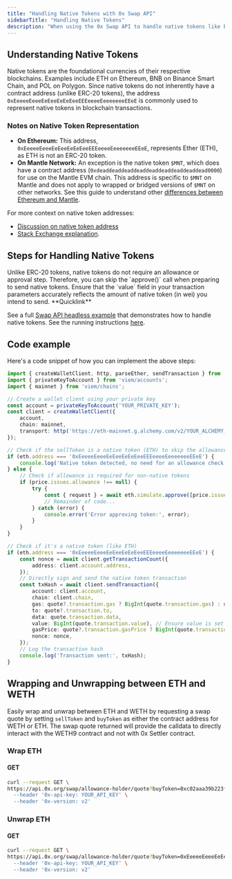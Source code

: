 ```yaml
---
title: "Handling Native Tokens with 0x Swap API"
sidebarTitle: "Handling Native Tokens"
description: "When using the 0x Swap API to handle native tokens like ETH, the process differs from ERC-20 tokens. This guide explains how to manage native tokens properly and provides context on their representation in the blockchain ecosystem"
---
```


## Understanding Native Tokens

Native tokens are the foundational currencies of their respective blockchains. Examples include ETH on Ethereum, BNB on Binance Smart Chain, and POL on Polygon. Since native tokens do not inherently have a contract address (unlike ERC-20 tokens), the address `0xEeeeeEeeeEeEeeEeEeEeeEEEeeeeEeeeeeeeEEeE` is commonly used to represent native tokens in blockchain transactions.

### Notes on Native Token Representation

- **On Ethereum:** This address, `0xEeeeeEeeeEeEeeEeEeEeeEEEeeeeEeeeeeeeEEeE`, represents Ether (ETH), as ETH is not an ERC-20 token.
- **On Mantle Network:** An exception is the native token `$MNT`, which does have a contract address (`0xdeaddeaddeaddeaddeaddeaddeaddeaddead0000`) for use on the Mantle EVM chain. This address is specific to `$MNT` on Mantle and does not apply to wrapped or bridged versions of `$MNT` on other networks. See this guide to understand other [differences between Ethereum and Mantle](https://docs.mantle.xyz/network/for-developers/difference-between-ethereum-and-mantle).

For more context on native token addresses:

- [Discussion on native token address](https://www.reddit.com/r/ethereum/comments/iatr1d/what_is_the_significance_of_this_address/?utm_source=share&utm_medium=web3x&utm_name=web3xcss&utm_term=1&utm_content=share_button)
- [Stack Exchange explanation](https://ethereum.stackexchange.com/a/87444/85979).

## Steps for Handling Native Tokens[​](https://0x.org/docs/0x-swap-api/advanced-topics/#steps-for-handling-native-tokens "Direct link to Steps for Handling Native Tokens")
<Steps>
<Step title="Skip the allowance check:">
Unlike ERC-20 tokens, native tokens do not require an allowance or approval step. Therefore, you can skip the `approve()` call when preparing to send native tokens.
</Step>
<Step title="Set the transaction value:">
Ensure that the `value` field in your transaction parameters accurately reflects the amount of native token (in wei) you intend to send.
</Step>
</Steps>
<Tip>
**Quicklink**

See a full [Swap API headless example](https://github.com/0xProject/0x-examples/blob/main/swap-v2-headless-example/index.ts) that demonstrates how to handle native tokens. See the running instructions [here](https://github.com/0xProject/0x-examples/tree/main/swap-v2-headless-example).
</Tip>

## Code example

Here's a code snippet of how you can implement the above steps:

```typescript expandable
import { createWalletClient, http, parseEther, sendTransaction } from 'viem';
import { privateKeyToAccount } from 'viem/accounts';
import { mainnet } from 'viem/chains';

// Create a wallet client using your private key
const account = privateKeyToAccount('YOUR_PRIVATE_KEY');
const client = createWalletClient({
    account,
    chain: mainnet,
    transport: http('https://eth-mainnet.g.alchemy.com/v2/YOUR_ALCHEMY_KEY'), // Provide an authenticated RPC URL to avoid rate-limiting
});

// Check if the sellToken is a native token (ETH) to skip the allowance check
if (eth.address === '0xEeeeeEeeeEeEeeEeEeEeeEEEeeeeEeeeeeeeEEeE') {
    console.log('Native token detected, no need for an allowance check');
} else {
    // Check if allowance is required for non-native tokens
    if (price.issues.allowance !== null) {
        try {
            const { request } = await eth.simulate.approve([price.issues.allowance.spender, maxUint256]);
            // Remainder of code...
        } catch (error) {
            console.error('Error approving token:', error);
        }
    }
}

// Check if it's a native token (like ETH)
if (eth.address === '0xEeeeeEeeeEeEeeEeEeEeeEEEeeeeEeeeeeeeEEeE') {
    const nonce = await client.getTransactionCount({
        address: client.account.address,
    });
    // Directly sign and send the native token transaction
    const txHash = await client.sendTransaction({
        account: client.account,
        chain: client.chain,
        gas: quote?.transaction.gas ? BigInt(quote.transaction.gas) : undefined,
        to: quote?.transaction.to,
        data: quote.transaction.data,
        value: BigInt(quote.transaction.value), // Ensure value is set for native tokens
        gasPrice: quote?.transaction.gasPrice ? BigInt(quote.transaction.gasPrice) : undefined,
        nonce: nonce,
    });
    // Log the transaction hash
    console.log('Transaction sent:', txHash);
}
```

## Wrapping and Unwrapping between ETH and WETH[​](https://0x.org/docs/0x-swap-api/advanced-topics/#wrapping-and-unwrapping-between-eth-and-weth "Direct link to Wrapping and Unwrapping between ETH and WETH")

Easily wrap and unwrap between ETH and WETH by requesting a swap quote by setting `sellToken` and `buyToken` as either the contract address for WETH or ETH. The swap quote returned will provide the calldata to directly interact with the WETH9 contract and not with 0x Settler contract.

### Wrap ETH

#### GET

```bash
curl --request GET \
https://api.0x.org/swap/allowance-holder/quote?buyToken=0xc02aaa39b223fe8d0a0e5c4f27ead9083c756cc2&sellToken=0xEeeeeEeeeEeEeeEeEeEeeEEEeeeeEeeeeeeeEEeE&buyAmount=10000000" \
  --header '0x-api-key: YOUR_API_KEY' \
  --header '0x-version: v2'
```

### Unwrap ETH

#### GET

```bash
curl --request GET \
https://api.0x.org/swap/allowance-holder/quote?buyToken=0xEeeeeEeeeEeEeeEeEeEeeEEEeeeeEeeeeeeeEEeE&sellToken=0xc02aaa39b223fe8d0a0e5c4f27ead9083c756cc2&buyAmount=10000000" \
  --header '0x-api-key: YOUR_API_KEY' \
  --header '0x-version: v2'
```
